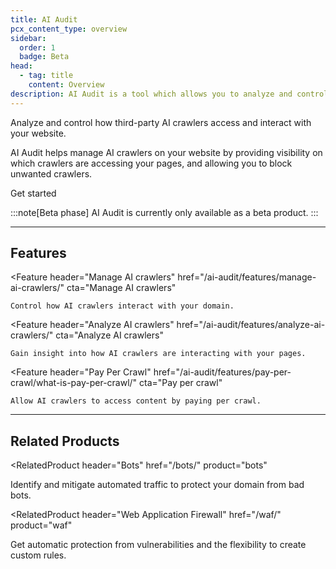 ```yaml
---
title: AI Audit
pcx_content_type: overview
sidebar:
  order: 1
  badge: Beta
head:
  - tag: title
    content: Overview
description: AI Audit is a tool which allows you to analyze and control how third-party AI crawlers interact with your website.
---
```



<Description>

Analyze and control how third-party AI crawlers access and interact with your website.

</Description>

<Plan type="all" />

AI Audit helps manage AI crawlers on your website by providing visibility on which crawlers are accessing your pages, and allowing you to block unwanted crawlers.

<LinkButton href="/ai-audit/get-started/">Get started </LinkButton>

:::note[Beta phase]
AI Audit is currently only available as a beta product.
:::

---

## Features

<Feature
	header="Manage AI crawlers"
	href="/ai-audit/features/manage-ai-crawlers/"
	cta="Manage AI crawlers"
>
	Control how AI crawlers interact with your domain.
</Feature>

<Feature
	header="Analyze AI crawlers"
	href="/ai-audit/features/analyze-ai-crawlers/"
	cta="Analyze AI crawlers"
>
	Gain insight into how AI crawlers are interacting with your pages.
</Feature>

<Feature
	header="Pay Per Crawl"
	href="/ai-audit/features/pay-per-crawl/what-is-pay-per-crawl/"
	cta="Pay per crawl"
>
	Allow AI crawlers to access content by paying per crawl.
</Feature>

---

## Related Products

<RelatedProduct
	header="Bots"
	href="/bots/"
	product="bots"
>
Identify and mitigate automated traffic to protect your domain from bad bots.
</RelatedProduct>

<RelatedProduct
	header="Web Application Firewall"
	href="/waf/"
	product="waf"
>
Get automatic protection from vulnerabilities and the flexibility to create custom rules.
</RelatedProduct>
